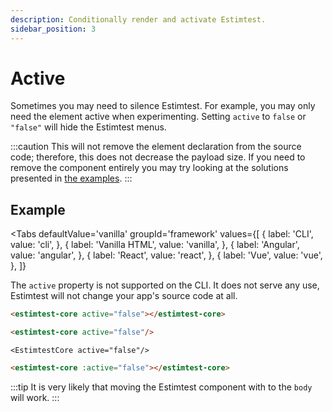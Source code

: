 ```yaml
---
description: Conditionally render and activate Estimtest.
sidebar_position: 3
---
```


# Active

Sometimes you may need to silence Estimtest. For example, you may only need the element active when experimenting. Setting `active` to `false` or `"false"` will hide the Estimtest menus.

:::caution
This will not remove the element declaration from the source code; therefore, this does not decrease the payload size. If you need to remove the component entirely you may try looking at the solutions presented in [the examples](https://github.com/KyleSmith0905/estimtest/tree/main/examples).
:::

## Example

<Tabs
  defaultValue='vanilla'
  groupId='framework'
  values={[
    { label: 'CLI', value: 'cli', },
    { label: 'Vanilla HTML', value: 'vanilla', },
    { label: 'Angular', value: 'angular', },
    { label: 'React', value: 'react', },
    { label: 'Vue', value: 'vue', },
  ]}
>
  <TabItem value="cli">

The `active` property is not supported on the CLI. It does not serve any use, Estimtest will not change your app's source code at all.
  </TabItem>
  <TabItem value="vanilla">

```html title="/index.html"
<estimtest-core active="false"></estimtest-core>
```
  </TabItem>
  <TabItem value="angular">

```html title="/src/app/app.component.html"
<estimtest-core active="false"/>
```
  </TabItem>
  <TabItem value="react">

```tsx title="/src/index.tsx"
<EstimtestCore active="false"/>
```
  </TabItem>
  <TabItem value="vue">

```html title="/src/App.vue"
<estimtest-core :active="false"></estimtest-core>
```
  </TabItem>
</Tabs>

:::tip
It is very likely that moving the Estimtest component with to the `body` will work.
:::